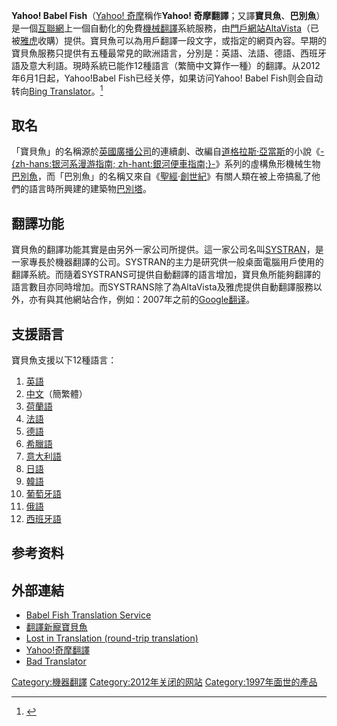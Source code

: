 '''Yahoo! Babel Fish'''（[[Yahoo!_奇摩|Yahoo! 奇摩]]稱作'''Yahoo! 奇摩翻譯'''；又譯'''寶貝魚'''、'''巴別魚'''）是一個[[互聯網|互聯網]]上一個自動化的免費[[機械翻譯|機械翻譯]]系統服務，由[[門戶網站|門戶網站]][[AltaVista|AltaVista]]（已被[[雅虎|雅虎]]收購）提供。寶貝魚可以為用戶翻譯一段文字，或指定的網頁內容。早期的寶貝魚服務只提供有五種最常見的歐洲語言，分別是：英語、法語、德語、西班牙語及意大利語。現時系統已能作12種語言（繁簡中文算作一種）的翻譯。从2012年6月1日起，Yahoo!Babel Fish已经关停，如果访问Yahoo! Babel Fish则会自动转向[[Bing翻译|Bing Translator]]。<ref>{{Cite web |url=http://www.yseeker.com/archives/7263.html |title=Yahoo! Babel Fish 翻译正式由 Bing Translator 取代 |access-date=2013-03-22 |archive-url=https://web.archive.org/web/20121019212432/http://www.yseeker.com/archives/7263.html |archive-date=2012-10-19 |dead-url=yes }}</ref>

== 取名 ==
「寶貝魚」的名稱源於[[英國廣播公司|英國廣播公司]]的連續劇、改編自[[道格拉斯·亞當斯|道格拉斯·亞當斯]]的小說《[[银河系漫游指南|-{zh-hans:银河系漫游指南; zh-hant:銀河便車指南;}-]]》系列的虛構魚形機械生物[[巴別魚|巴別魚]]，而「巴別魚」的名稱又來自《[[聖經|聖經]]·[[創世紀|創世紀]]》有關人類在被上帝搞亂了他們的語言時所興建的建築物[[巴別塔|巴別塔]]。

== 翻譯功能 ==
寶貝魚的翻譯功能其實是由另外一家公司所提供。這一家公司名叫[[SYSTRAN|SYSTRAN]]，是一家專長於機器翻譯的公司。SYSTRAN的主力是研究供一般桌面電腦用戶使用的翻譯系統。而隨着SYSTRANS可提供自動翻譯的語言增加，寶貝魚所能夠翻譯的語言數目亦同時增加。而SYSTRANS除了為AltaVista及雅虎提供自動翻譯服務以外，亦有與其他網站合作，例如：2007年之前的[[Google翻译|Google翻译]]。

== 支援語言 ==
寶貝魚支援以下12種語言：
# [[英語|英語]]
# [[中文|中文]]（簡繁體）
# [[荷蘭語|荷蘭語]]
# [[法語|法語]]
# [[德語|德語]]
# [[希臘語|希臘語]]
# [[意大利語|意大利語]]
# [[日語|日語]]
# [[韓語|韓語]]
# [[葡萄牙語|葡萄牙語]]
# [[俄語|俄語]]
# [[西班牙語|西班牙語]]

==参考资料==
{{reflist}}

== 外部連結 ==
* [https://web.archive.org/web/19990421124540/http://babelfish.altavista.com/ Babel Fish Translation Service]
* [https://web.archive.org/web/20070930180730/http://babelfish.yahoo.com.cn/ 翻譯新寵寶貝魚]
* [https://web.archive.org/web/20070701111927/http://www.tashian.com/multibabel/ Lost in Translation (round-trip translation)]
* [https://web.archive.org/web/20090227012157/http://tw.babelfish.yahoo.com/ Yahoo!奇摩翻譯]
* [https://web.archive.org/web/20131028143548/http://ackuna.com/badtranslator Bad Translator]

[[Category:機器翻譯|Category:機器翻譯]]
[[Category:2012年关闭的网站|Category:2012年关闭的网站]]
[[Category:1997年面世的產品|Category:1997年面世的產品]]